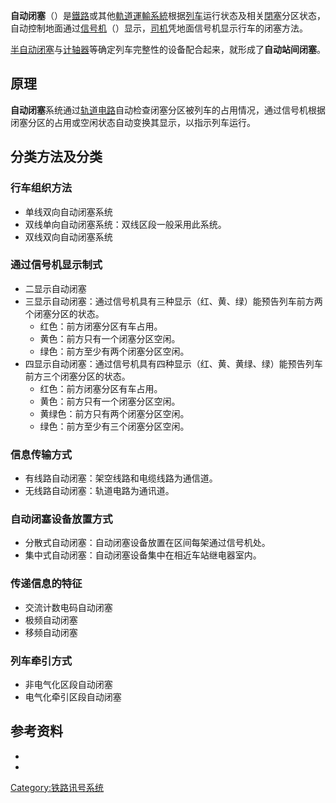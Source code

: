 {{noteTA
|G1=Transport
|G2=Unit
|G3=Toponym
|1=zh-hans:自动闭塞;zh-hant:自動閉賽;zh-tw:自動閉塞;zh-hk:閉塞;zh-mo:閉塞;
|2=zh-hans:安全保障措施; zh-hant:保安方式;
|3=zh-hans:制动; zh-hant:制軔;
|4=zh-hans:机车信号; zh-hant:車載號誌;
|5=zh-hans:信号; zh-hant:號誌;
|6=zh-hans:线路所; zh-hant:號誌站;
|7=zh-hans:锁闭; zh-hant:聯鎖;
|8=zh-hans:信息; zh-hant:訊息;
}}

{{globalize|area=中國|time=2011-08-02T07:28:43+00:00}}
'''自动闭塞'''（{{lang-en|Automatic Block}}）是[[鐵路|鐵路]]或其他[[軌道運輸系統|軌道運輸系統]]根据[[列车|列车]]运行状态及相关[[閉塞_(鐵路)|閉塞]]分区状态，自动控制地面通过[[信号机|信号机]]（{{lang|en|block signal}}）显示，[[司机|司机]]凭地面信号机显示行车的闭塞方法。

[[半自动闭塞|半自动闭塞]]与[[计轴器|计轴器]]等确定列车完整性的设备配合起来，就形成了'''自动站间闭塞'''。

==原理==
'''自动闭塞'''系统通过[[轨道电路|轨道电路]]自动检查闭塞分区被列车的占用情况，通过信号机根据闭塞分区的占用或空闲状态自动变换其显示，以指示列车运行。

==分类方法及分类==
===行车组织方法===
*单线双向自动闭塞系统
*双线单向自动闭塞系统：双线区段一般采用此系统。
*双线双向自动闭塞系统

===通过信号机显示制式===
*二显示自动闭塞
*三显示自动闭塞：通过信号机具有三种显示（红、黄、绿）能预告列车前方两个闭塞分区的状态。
**红色：前方闭塞分区有车占用。
**黄色：前方只有一个闭塞分区空闲。
**绿色：前方至少有两个闭塞分区空闲。
*四显示自动闭塞：通过信号机具有四种显示（红、黄、黄绿、绿）能预告列车前方三个闭塞分区的状态。
**红色：前方闭塞分区有车占用。
**黄色：前方只有一个闭塞分区空闲。
**黄绿色：前方只有两个闭塞分区空闲。
**绿色：前方至少有三个闭塞分区空闲。

===信息传输方式===
*有线路自动闭塞：架空线路和电缆线路为通信道。
*无线路自动闭塞：轨道电路为通讯道。

===自动闭塞设备放置方式===
*分散式自动闭塞：自动闭塞设备放置在区间每架通过信号机处。
*集中式自动闭塞：自动闭塞设备集中在相近车站继电器室内。

===传递信息的特征===
*交流计数电码自动闭塞
*极频自动闭塞
*移频自动闭塞
===列车牵引方式===
*非电气化区段自动闭塞
*电气化牵引区段自动闭塞

==参考资料==
*{{cite book|author=董昱 刘晓娟 党建武 陈永刚|title=安全列车间隔控制系统|publisher=兰州大学出版社|year=2002|pages=32-39页|isbn=7-311-02014-X}}
*{{cite book|author=高继祥|title=铁路信号运营基础|publisher=中国铁道出版社|year=1998|pages=58-59页|isbn=7-113-02836-5}}

{{鐵路信號}}
[[Category:铁路讯号系统|Category:铁路讯号系统]]